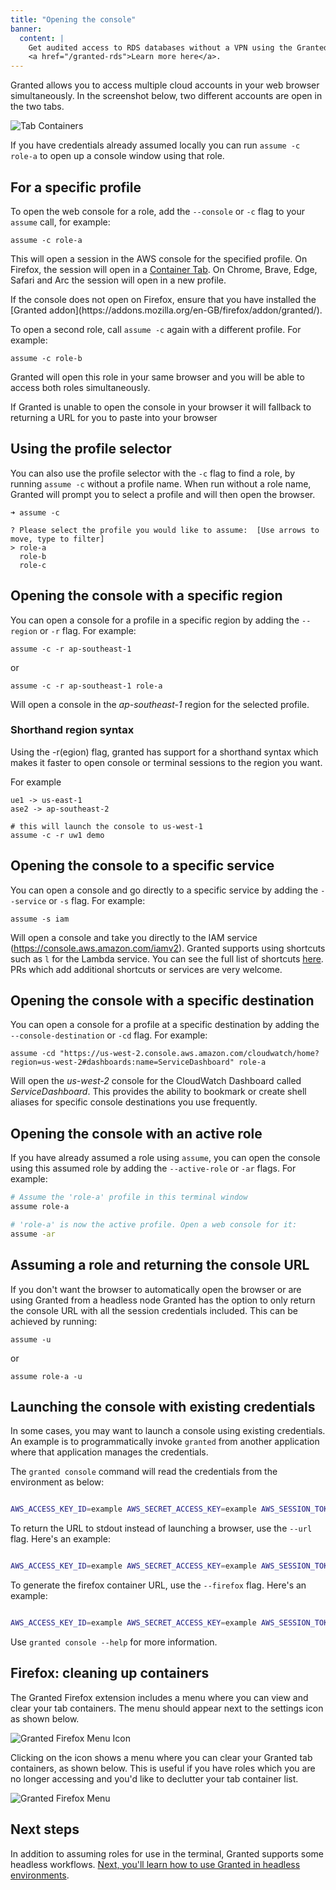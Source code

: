 ```yaml
---
title: "Opening the console"
banner:
  content: |
    Get audited access to RDS databases without a VPN using the Granted RDS Plugin.
    <a href="/granted-rds">Learn more here</a>.
---
```



Granted allows you to access multiple cloud accounts in your web browser simultaneously. In the screenshot below, two different accounts are open in the two tabs.

![Tab Containers](assets/tab-containers.png)

If you have credentials already assumed locally you can run `assume -c role-a` to open up a console window using that role.

## For a specific profile

To open the web console for a role, add the `--console` or `-c` flag to your `assume` call, for example:

```
assume -c role-a
```

This will open a session in the AWS console for the specified profile. On Firefox, the session will open in a [Container Tab](https://support.mozilla.org/en-US/kb/containers). On Chrome, Brave, Edge, Safari and Arc the session will open in a new profile.

<Aside>
  If the console does not open on Firefox, ensure that you have installed the
  [Granted addon](https://addons.mozilla.org/en-GB/firefox/addon/granted/).
</Aside>

To open a second role, call `assume -c` again with a different profile. For example:

```
assume -c role-b
```

Granted will open this role in your same browser and you will be able to access both roles simultaneously.

<Aside>
  If Granted is unable to open the console in your browser it will fallback to
  returning a URL for you to paste into your browser
</Aside>

## Using the profile selector

You can also use the profile selector with the `-c` flag to find a role, by running `assume -c` without a profile name. When run without a role name, Granted will prompt you to select a profile and will then open the browser.

```
➜ assume -c

? Please select the profile you would like to assume:  [Use arrows to move, type to filter]
> role-a
  role-b
  role-c
```

## Opening the console with a specific region

You can open a console for a profile in a specific region by adding the `--region` or `-r` flag. For example:

```
assume -c -r ap-southeast-1
```

or

```
assume -c -r ap-southeast-1 role-a
```

Will open a console in the _ap-southeast-1_ region for the selected profile.

### Shorthand region syntax

Using the -r(egion) flag, granted has support for a shorthand syntax which makes it faster to open console or terminal sessions to the region you want.

For example

```
ue1 -> us-east-1
ase2 -> ap-southeast-2

# this will launch the console to us-west-1
assume -c -r uw1 demo
```

## Opening the console to a specific service

You can open a console and go directly to a specific service by adding the `--service` or `-s` flag. For example:

```
assume -s iam
```

Will open a console and take you directly to the IAM service (https://console.aws.amazon.com/iamv2). Granted supports using shortcuts such as `l` for the Lambda service. You can see the full list of shortcuts [here](https://github.com/common-fate/granted/blob/main/pkg/console/service_map.go). PRs which add additional shortcuts or services are very welcome.

## Opening the console with a specific destination

You can open a console for a profile at a specific destination by adding the `--console-destination` or `-cd` flag. For example:

```
assume -cd "https://us-west-2.console.aws.amazon.com/cloudwatch/home?region=us-west-2#dashboards:name=ServiceDashboard" role-a
```

Will open the _us-west-2_ console for the CloudWatch Dashboard called _ServiceDashboard_. This provides the ability to bookmark or create shell aliases for specific console destinations you use frequently.

## Opening the console with an active role

If you have already assumed a role using `assume`, you can open the console using this assumed role by adding the `--active-role` or `-ar` flags. For example:

```bash
# Assume the 'role-a' profile in this terminal window
assume role-a

# 'role-a' is now the active profile. Open a web console for it:
assume -ar
```

## Assuming a role and returning the console URL

If you don't want the browser to automatically open the browser or are using Granted from a headless node Granted has the option to only return the console URL with all the session credentials included.
This can be achieved by running:

```
assume -u
```

or

```
assume role-a -u
```

## Launching the console with existing credentials

In some cases, you may want to launch a console using existing credentials. An example is to programmatically invoke `granted` from another application where that application manages the credentials.

The `granted console` command will read the credentials from the environment as below:

```bash

AWS_ACCESS_KEY_ID=example AWS_SECRET_ACCESS_KEY=example AWS_SESSION_TOKEN=example granted console --service cfn --region us-east-1

```

To return the URL to stdout instead of launching a browser, use the `--url` flag. Here's an example:

```bash

AWS_ACCESS_KEY_ID=example AWS_SECRET_ACCESS_KEY=example AWS_SESSION_TOKEN=example granted console --url

```

To generate the firefox container URL, use the `--firefox` flag. Here's an example:

```bash

AWS_ACCESS_KEY_ID=example AWS_SECRET_ACCESS_KEY=example AWS_SESSION_TOKEN=example granted console --url --firefox

```

Use `granted console --help` for more information.

## Firefox: cleaning up containers

The Granted Firefox extension includes a menu where you can view and clear your tab containers. The menu should appear next to the settings icon as shown below.

![Granted Firefox Menu Icon](assets/granted-firefox-menu-icon.png)

Clicking on the icon shows a menu where you can clear your Granted tab containers, as shown below. This is useful if you have roles which you are no longer accessing and you'd like to declutter your tab container list.

![Granted Firefox Menu](assets/granted-firefox-menu.png)

## Next steps

In addition to assuming roles for use in the terminal, Granted supports some headless workflows.
[Next, you'll learn how to use Granted in headless environments](/granted/usage/headless).
